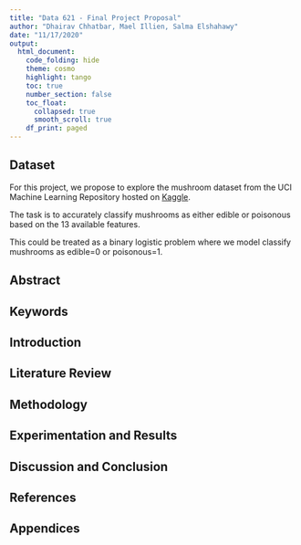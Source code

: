 ```yaml
---
title: "Data 621 - Final Project Proposal"
author: "Dhairav Chhatbar, Mael Illien, Salma Elshahawy"
date: "11/17/2020"
output: 
  html_document:
    code_folding: hide
    theme: cosmo
    highlight: tango
    toc: true
    number_section: false
    toc_float:
      collapsed: true
      smooth_scroll: true
    df_print: paged
---
```


## Dataset

For this project, we propose to explore the mushroom dataset from the UCI Machine Learning Repository hosted on [Kaggle](https://www.kaggle.com/uciml/mushroom-classification?select=mushrooms.csv). 

The task is to accurately classify mushrooms as either edible or poisonous based on the 13 available features. 

This could be treated as a binary logistic problem where we model classify mushrooms as edible=0 or poisonous=1. 

## Abstract {.tabset .tabset-fade .tabset-pills}

## Keywords {.tabset .tabset-fade .tabset-pills}

## Introduction {.tabset .tabset-fade .tabset-pills}

## Literature Review {.tabset .tabset-fade .tabset-pills}

## Methodology {.tabset .tabset-fade .tabset-pills}

## Experimentation and Results {.tabset .tabset-fade .tabset-pills}

## Discussion and Conclusion {.tabset .tabset-fade .tabset-pills}

## References {.tabset .tabset-fade .tabset-pills}

## Appendices {.tabset .tabset-fade .tabset-pills}


